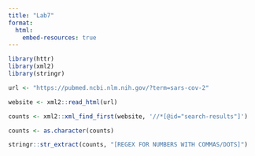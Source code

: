 ```yaml
---
title: "Lab7"
format: 
  html:
    embed-resources: true
---
```


```r
library(httr)
library(xml2)
library(stringr)

url <- "https://pubmed.ncbi.nlm.nih.gov/?term=sars-cov-2"

website <- xml2::read_html(url)

counts <- xml2::xml_find_first(website, '//*[@id="search-results"]')

counts <- as.character(counts)

stringr::str_extract(counts, "[REGEX FOR NUMBERS WITH COMMAS/DOTS]")





```

